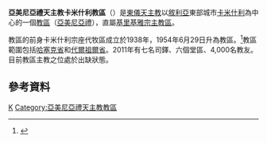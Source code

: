{{Infobox Roman Catholic diocese
|jurisdiction     = 教區
|name             = 卡米什利
|latin= Eparchia Kamechliensis Armenorum
|image =
|caption =
|location = [[敘利亞|敘利亞]]
|territory = [[哈塞克省|哈塞克省]]、[[代爾祖爾省|代爾祖爾省]]
|population = 4,000
|rite = [[亞美尼亞禮天主教會|亞美尼亞禮]]
|patron =
|province =基里基雅宗主教區
|established = 1938年
|cathedral = [[聖若瑟主教座堂_(卡米什利)|聖若瑟主教座堂]]
|co-cathedral =
|leadership = 主教 
|website = 
|pope =  
|patriarch= 
|metropolitan =
|ordinary =懸空
|coadjutor archbishop = 
|coadjutor bishop = 
|auxiliary = 
|emeritus = }}

'''亞美尼亞禮天主教卡米什利教區'''（{{lang-la|Eparchia Kamechliensis Armenorum}}）是[[東儀天主教|東儀天主教]]以[[敘利亞|敘利亞]]東部城市[[卡米什利|卡米什利]]為中心的一個[[教區|教區]]（[[亞美尼亞禮天主教會|亞美尼亞禮]]），直屬[[亞美尼亞禮天主教基里基雅宗主教區|基里基雅宗主教區]]。

教區的前身卡米什利宗座代牧區成立於1938年，1954年6月29日升為教區。<ref>{{cite journal
|journal=[[宗座公報|宗座公報]]
|publisher=梵蒂岡出版社
|date=1954年
|volume=46
|title=Ex quo tempore
|page=755
|url=http://www.vatican.va/archive/aas/documents/AAS%2046%20%5B1954%5D%20-%20ocr.pdf
|access-date=2013-04-12
|archive-date=2013-09-03
|archive-url=https://web.archive.org/web/20130903002740/http://www.vatican.va/archive/aas/documents/AAS%2046%20%5B1954%5D%20-%20ocr.pdf
|dead-url=no
}}</ref>教區範圍包括[[哈塞克省|哈塞克省]]和[[代爾祖爾省|代爾祖爾省]]。2011年有七名司鐸、六個堂區、4,000名教友。目前教區主教之位處於出缺狀態。
==參考資料==
{{reflist}}
{{敘利亞天主教教區}}
{{亞美尼亞禮天主教會教區}}
[[Category:敘利亞天主教教區|K]]
[[Category:亞美尼亞禮天主教教區|Category:亞美尼亞禮天主教教區]]